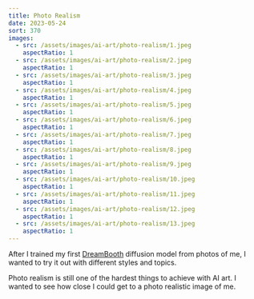 ```yaml
---
title: Photo Realism
date: 2023-05-24
sort: 370
images:
  - src: /assets/images/ai-art/photo-realism/1.jpeg
    aspectRatio: 1
  - src: /assets/images/ai-art/photo-realism/2.jpeg
    aspectRatio: 1
  - src: /assets/images/ai-art/photo-realism/3.jpeg
    aspectRatio: 1
  - src: /assets/images/ai-art/photo-realism/4.jpeg
    aspectRatio: 1
  - src: /assets/images/ai-art/photo-realism/5.jpeg
    aspectRatio: 1
  - src: /assets/images/ai-art/photo-realism/6.jpeg
    aspectRatio: 1
  - src: /assets/images/ai-art/photo-realism/7.jpeg
    aspectRatio: 1
  - src: /assets/images/ai-art/photo-realism/8.jpeg
    aspectRatio: 1
  - src: /assets/images/ai-art/photo-realism/9.jpeg
    aspectRatio: 1
  - src: /assets/images/ai-art/photo-realism/10.jpeg
    aspectRatio: 1
  - src: /assets/images/ai-art/photo-realism/11.jpeg
    aspectRatio: 1
  - src: /assets/images/ai-art/photo-realism/12.jpeg
    aspectRatio: 1
  - src: /assets/images/ai-art/photo-realism/13.jpeg
    aspectRatio: 1
---
```


After I trained my first [DreamBooth](https://dreambooth.github.io/) diffusion model from photos of me, I wanted to try it out with different styles and topics.

Photo realism is still one of the hardest things to achieve with AI art. I wanted to see how close I could get to a photo realistic image of me.
